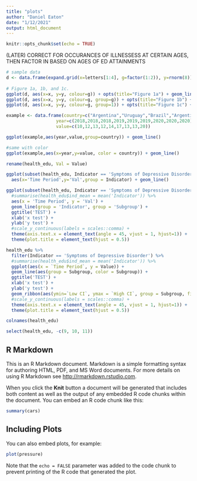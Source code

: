```yaml
---
title: "plots"
author: "Daniel Eaton"
date: "1/12/2021"
output: html_document
---
```


```r
knitr::opts_chunk$set(echo = TRUE)
```

(LATER) CORRECT FOR OCCURANCES OF ILLNESSESS AT CERTAIN AGES, THEN FACTOR IN BASED ON AGES OF ED ATTAINMENTS

```r
# sample data
d <- data.frame(expand.grid(x=letters[1:4], g=factor(1:2)), y=rnorm(8))
 
# Figure 1a, 1b, and 1c.
ggplot(d, aes(x=x, y=y, colour=g)) + opts(title="Figure 1a") + geom_line() + geom_point()
ggplot(d, aes(x=x, y=y, colour=g, group=g)) + opts(title="Figure 1b") + geom_line() + geom_point()
ggplot(d, aes(x=x, y=y, colour=g, group=1)) + opts(title="Figure 1c") + geom_line() + geom_point()
```

```r
example <- data.frame(country=c("Argentina","Uruguay","Brazil","Argentina","Uruguay","Brazil","Argentina","Uruguay","Brazil"),
                   year=c(2018,2018,2018,2019,2019,2019,2020,2020,2020),
                   value=c(10,12,13,12,14,17,13,13,20))
```

```r
ggplot(example,aes(year,value,group=country)) + geom_line()
```

```r
#same with color
ggplot(example,aes(x=year,y=value, color = country)) + geom_line()
```
```r
rename(health_edu, Val = Value)
```


```r
ggplot(subset(health_edu, Indicator == 'Symptoms of Depressive Disorder', Subgroup == 'less than a high school diploma')) +
  aes(x='Time Period',y='Val',group = Indicator) + geom_line()
```


```r
ggplot(subset(health_edu, Indicator == 'Symptoms of Depressive Disorder', Subgroup == 'less than a high school diploma')) +
  #summarise(health_edu$ind_mean = mean('Indicator')) %>%
  aes(x = 'Time Period', y = 'Val') +
  geom_line(group = 'Indicator', group = 'Subgroup') +
  ggtitle('TEST') +
  xlab('x test') +
  ylab('y test') +
  #scale_y_continuous(labels = scales::comma) +
  theme(axis.text.x = element_text(angle = 45, vjust = 1, hjust=1)) +
  theme(plot.title = element_text(hjust = 0.5))
```

```r
health_edu %>%
  filter(Indicator == 'Symptoms of Depressive Disorder') %>%
  #summarise(health_edu$ind_mean = mean('Indicator')) %>%
  ggplot(aes(x = `Time Period`, y = Value)) +
  geom_line(aes(group = Subgroup, color = Subgroup)) +
  ggtitle('TEST') +
  xlab('x test') +
  ylab('y test') +
  geom_ribbon(aes(ymin=`Low CI`, ymax = `High CI`, group = Subgroup, fill = Subgroup, alpha = 0.1)) +
  #scale_y_continuous(labels = scales::comma) +
  theme(axis.text.x = element_text(angle = 45, vjust = 1, hjust=1)) +
  theme(plot.title = element_text(hjust = 0.5))
```
```r
colnames(health_edu)
```


```r
select(health_edu, -c(9, 10, 11))
```


## R Markdown

This is an R Markdown document. Markdown is a simple formatting syntax for authoring HTML, PDF, and MS Word documents. For more details on using R Markdown see <http://rmarkdown.rstudio.com>.

When you click the **Knit** button a document will be generated that includes both content as well as the output of any embedded R code chunks within the document. You can embed an R code chunk like this:

```r
summary(cars)
```

## Including Plots

You can also embed plots, for example:

```r
plot(pressure)
```

Note that the `echo = FALSE` parameter was added to the code chunk to prevent printing of the R code that generated the plot.
